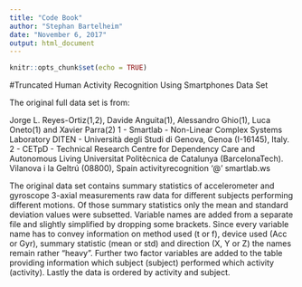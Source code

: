```yaml
---
title: "Code Book"
author: "Stephan Bartelheim"
date: "November 6, 2017"
output: html_document
---
```


```r
knitr::opts_chunk$set(echo = TRUE)
```

#Truncated Human Activity Recognition Using Smartphones Data Set

The original full data set is from:

Jorge L. Reyes-Ortiz(1,2), Davide Anguita(1), Alessandro Ghio(1), Luca Oneto(1) and Xavier Parra(2)
1 - Smartlab - Non-Linear Complex Systems Laboratory
DITEN - Università degli Studi di Genova, Genoa (I-16145), Italy.
2 - CETpD - Technical Research Centre for Dependency Care and Autonomous Living
Universitat Politècnica de Catalunya (BarcelonaTech). Vilanova i la Geltrú (08800), Spain
activityrecognition '@' smartlab.ws 

The original data set contains summary statistics of accelerometer and gyroscope 3-axial measurements raw data for different subjects performing different motions. Of those summary statistics only the mean and standard deviation values were subsetted.
Variable names are added from a separate file and slightly simplified by dropping some brackets. Since every variable name has to convey information on method used (t or f), device used (Acc or Gyr), summary statistic (mean or std) and direction (X, Y or Z) the names remain rather "heavy". Further two factor variables are added to the table providing information which subject (subject) performed which activity (activity). Lastly the data is ordered by activity and subject.


